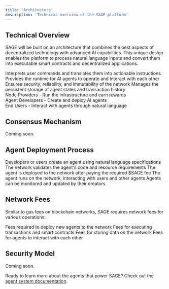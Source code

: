 ```yaml
---
title: 'Architecture'
description: 'Technical overview of the SAGE platform'
---
```


## Technical Overview

SAGE will be built on an architecture that combines the best aspects of decentralized technology with advanced AI capabilities. This unique design enables the platform to process natural language inputs and convert them into executable smart contracts and decentralized applications.

<Tabs>
  <Tab title="Core Components">
    <Steps>
      <Step title="Natural Language Processing Layer">
        Interprets user commands and translates them into actionable instructions
      </Step>
      <Step title="Agent Execution Environment">
        Provides the runtime for AI agents to operate and interact with each other
      </Step>
      <Step title="Decentralized Consensus Mechanism">
        Ensures security, reliability, and immutability of the network
      </Step>
      <Step title="Data Storage Layer">
        Manages the persistent storage of agent states and transaction history
      </Step>
    </Steps>
  </Tab>
  <Tab title="Network Topology">
    <div className="flex flex-col space-y-4">
      <div className="flex items-center space-x-2">
        <div className="w-4 h-4 rounded-full bg-green-500"></div>
        <span>Node Providers - Run the infrastructure and earn rewards</span>
      </div>
      <div className="flex items-center space-x-2">
        <div className="w-4 h-4 rounded-full bg-blue-500"></div>
        <span>Agent Developers - Create and deploy AI agents</span>
      </div>
      <div className="flex items-center space-x-2">
        <div className="w-4 h-4 rounded-full bg-purple-500"></div>
        <span>End Users - Interact with agents through natural language</span>
      </div>
    </div>
  </Tab>
</Tabs>

## Consensus Mechanism

<Note>Coming soon.</Note>

## Agent Deployment Process

<Steps>
  <Step title="Agent Creation">
    Developers or users create an agent using natural language specifications
  </Step>
  <Step title="Validation">
    The network validates the agent's code and resource requirements
  </Step>
  <Step title="Deployment">
    The agent is deployed to the network after paying the required $SAGE fee
  </Step>
  <Step title="Execution">
    The agent runs on the network, interacting with users and other agents
  </Step>
  <Step title="Monitoring & Updates">
    Agents can be monitored and updated by their creators
  </Step>
</Steps>

## Network Fees

Similar to gas fees on blockchain networks, SAGE requires network fees for various operations:

<CardGroup cols={2}>
  <Card title="Agent Deployment" icon="rocket" color="#7c3aed">
    Fees required to deploy new agents to the network
  </Card>
  <Card title="Transaction Execution" icon="right-left" color="#eab308">
    Fees for executing transactions and smart contracts
  </Card>
  <Card title="Data Storage" icon="database" color="#3b82f6">
    Fees for storing data on the network
  </Card>
  <Card title="Agent Interaction" icon="robot" color="#7c3aed">
    Fees for agents to interact with each other
  </Card>
</CardGroup>

## Security Model

<Note>Coming soon.</Note>

Ready to learn more about the agents that power SAGE? Check out the [agent system documentation](/sage/agents). 